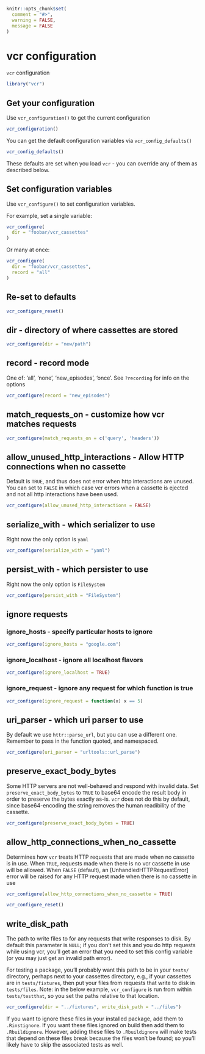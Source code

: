 ```r
knitr::opts_chunk$set(
  comment = "#>",
  warning = FALSE,
  message = FALSE
)
```

# vcr configuration {#vcr-configuration}

`vcr` configuration

```r
library("vcr")
```

## Get your configuration

Use `vcr_configuration()` to get the current configuration

```r
vcr_configuration()
```

You can get the default configuration variables via `vcr_config_defaults()`

```r
vcr_config_defaults()
```

These defaults are set when you load `vcr` - you can override any of them as described below.

## Set configuration variables

Use `vcr_configure()` to set configuration variables.

For example, set a single variable:

```r
vcr_configure(
  dir = "foobar/vcr_cassettes"
)
```

Or many at once:

```r
vcr_configure(
  dir = "foobar/vcr_cassettes",
  record = "all"
)
```

## Re-set to defaults {#config-reset}

```r
vcr_configure_reset()
```

## dir - directory of where cassettes are stored {#config-dir}

```r
vcr_configure(dir = "new/path")
```

## record - record mode {#config-record-mode}

One of: 'all', 'none', 'new_episodes', 'once'. See `?recording` for info on the options

```r
vcr_configure(record = "new_episodes")
```

## match_requests_on - customize how vcr matches requests {#config-match-on}

```r
vcr_configure(match_requests_on = c('query', 'headers'))
```

## allow_unused_http_interactions - Allow HTTP connections when no cassette {#config-allow-unused}

Default is `TRUE`, and thus does not error when http interactions are unused. You 
can set to `FALSE` in which case vcr errors when a cassette is ejected and 
not all http interactions have been used.

```r
vcr_configure(allow_unused_http_interactions = FALSE)
```

## serialize_with - which serializer to use {#config-serialize-with}

Right now the only option is `yaml`

```r
vcr_configure(serialize_with = "yaml")
```

## persist_with - which persister to use {#config-persist-with}

Right now the only option is `FileSystem`

```r
vcr_configure(persist_with = "FileSystem")
```

## ignore requests  {#config-ignore-requests}

### ignore_hosts - specify particular hosts to ignore

```r
vcr_configure(ignore_hosts = "google.com")
```

### ignore_localhost - ignore all localhost flavors

```r
vcr_configure(ignore_localhost = TRUE)
```

### ignore_request - ignore any request for which function is true

```r
vcr_configure(ignore_request = function(x) x == 5)
```

## uri_parser - which uri parser to use {#config-uri-parser}

By default we use `httr::parse_url`, but you can use a different one. Remember 
to pass in the function quoted, and namespaced.

```r
vcr_configure(uri_parser = "urltools::url_parse")
```

## preserve_exact_body_bytes {#config-preserve-exact-body-bytes}

Some HTTP servers are not well-behaved and respond with invalid data. Set 
`preserve_exact_body_bytes` to `TRUE` to base64 encode the result body in 
order to preserve the bytes exactly as-is. `vcr` does not do this by
default, since base64-encoding the string removes the human readibility 
of the cassette.

```r
vcr_configure(preserve_exact_body_bytes = TRUE)
```

## allow_http_connections_when_no_cassette {#allow-http-connections-when-no-cassette}

Determines how `vcr` treats HTTP requests that are made when no cassette is in use. 
When `TRUE`, requests made when there is no vcr cassette in use will be allowed.
When `FALSE` (default), an [UnhandledHTTPRequestError] error will be raised for 
any HTTP request made when there is no cassette in use

```r
vcr_configure(allow_http_connections_when_no_cassette = TRUE)
```


```r
vcr_configure_reset()
```

## write_disk_path {#write-disk-path}

The path to write files to for any requests that write responses to disk.
By default this parameter is `NULL`; if you don't set this and you do http 
requests while using vcr, you'll get an error that you need to set this config
variable (or you may just get an invalid path error).

For testing a package, you'll probably want this path to be in your `tests/`
directory, perhaps next to your cassettes directory, e.g., if your cassettes
are in `tests/fixtures`, then put your files from requests that write to disk
in `tests/files`. Note: in the below example, `vcr_configure` is run from 
within `tests/testthat`, so you set the paths relative to that location.

```r
vcr_configure(dir = "../fixtures", write_disk_path = "../files")
```

If you want to ignore these files in your installed package, 
add them to `.Rinstignore`. If you want these files ignored on build
then add them to `.Rbuildignore`. However, adding these files to `.Rbuildignore`
will make tests that depend on these files break because the files won't be found; so
you'll likely have to skip the associated tests as well. 

